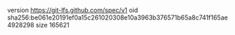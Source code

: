 version https://git-lfs.github.com/spec/v1
oid sha256:be061e20191ef0a15c261020308e10a3963b376571b65a8c741f165ae4928298
size 165621
